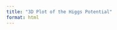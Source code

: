 ```yaml
---
title: "3D Plot of the Higgs Potential"
format: html
---
```



<script src="https://cdn.plot.ly/plotly-latest.min.js"></script>
<div id="higgs-plot"></div>
<script>
  function higgsPotential(phi1, phi2, lambda, v) {
    return lambda * (phi1 * phi1 + phi2 * phi2 - v * v) * (phi1 * phi1 + phi2 * phi2 - v * v);
  }

  var phi1 = [];
  var phi2 = [];
  var V = [];
  var lambda = 1;
  var v = 1;

  var step = 0.1;
  for (var i = -2; i <= 2; i += step) {
    var rowPhi1 = [];
    var rowPhi2 = [];
    var rowV = [];
    for (var j = -2; j <= 2; j += step) {
      rowPhi1.push(i);
      rowPhi2.push(j);
      rowV.push(higgsPotential(i, j, lambda, v));
    }
    phi1.push(rowPhi1);
    phi2.push(rowPhi2);
    V.push(rowV);
  }

  var data = [{
    x: phi1,
    y: phi2,
    z: V,
    type: 'surface'
  }];

  var layout = {
    title: '3D Plot of the Higgs Potential',
    scene: {
      xaxis: { title: 'Phi1' },
      yaxis: { title: 'Phi2' },
      zaxis: { title: 'V(Phi1, Phi2)' }
    }
  };

  Plotly.newPlot('higgs-plot', data, layout);
</script>
